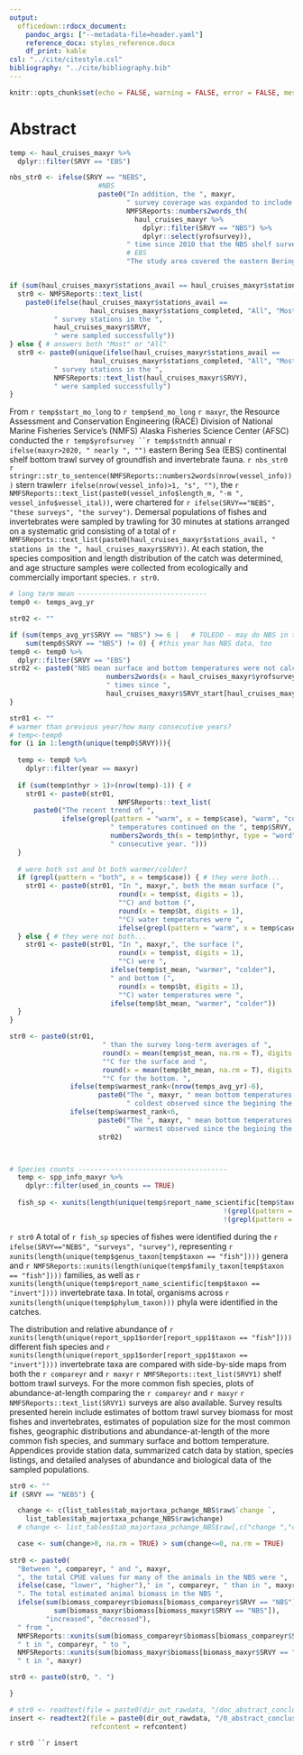 ```yaml
---
output:
  officedown::rdocx_document: 
    pandoc_args: ["--metadata-file=header.yaml"]
    reference_docx: styles_reference.docx
    df_print: kable
csl: "../cite/citestyle.csl"
bibliography: "../cite/bibliography.bib"
---
```


```r
knitr::opts_chunk$set(echo = FALSE, warning = FALSE, error = FALSE, message = FALSE)
```

# Abstract

```r
temp <- haul_cruises_maxyr %>%
  dplyr::filter(SRVY == "EBS")

nbs_str0 <- ifelse(SRVY == "NEBS", 
                      #NBS
                      paste0("In addition, the ", maxyr, 
                             " survey coverage was expanded to include the northern Bering Sea (NBS). This is only the ", 
                             NMFSReports::numbers2words_th(
                               haul_cruises_maxyr %>% 
                                 dplyr::filter(SRVY == "NBS") %>%
                                 dplyr::select(yrofsurvey)),
                             " time since 2010 that the NBS shelf survey has been completed. The expanded study area covered the entire Bering Sea continental shelf from approximately 20 to 200 m bottom depth to the U.S.-Russia Maritime Boundary between the Alaska Peninsula and the Bering Strait, including Norton Sound."), 
                             # EBS
                             "The study area covered the eastern Bering Sea continental shelf from approximately 20 to 200 m bottom depth; to the U.S.-Russia Maritime Boundary between the Alaska Peninsula; and to the approximate latitude of 62° N).")


if (sum(haul_cruises_maxyr$stations_avail == haul_cruises_maxyr$stations_completed) == 1) { # diff answers or only 1 srvy
  str0 <- NMFSReports::text_list(
    paste0(ifelse(haul_cruises_maxyr$stations_avail ==
                    haul_cruises_maxyr$stations_completed, "All", "Most"), 
           " survey stations in the ", 
           haul_cruises_maxyr$SRVY, 
           " were sampled successfully"))
} else { # answers both "Most" or "All"
  str0 <- paste0(unique(ifelse(haul_cruises_maxyr$stations_avail ==
                    haul_cruises_maxyr$stations_completed, "All", "Most")), 
           " survey stations in the ",
           NMFSReports::text_list(haul_cruises_maxyr$SRVY), 
           " were sampled successfully")
} 
```

From `r temp$start_mo_long` to `r temp$end_mo_long` `r maxyr`, the Resource Assessment and Conservation Engineering (RACE) Division of National Marine Fisheries Service’s (NMFS) Alaska Fisheries Science Center (AFSC) conducted the `r temp$yrofsurvey ``r temp$stndth ` annual `r ifelse(maxyr>2020, " nearly ", "")` eastern Bering Sea (EBS) continental shelf bottom trawl survey of groundfish and invertebrate fauna. `r nbs_str0` `r stringr::str_to_sentence(NMFSReports::numbers2words(nrow(vessel_info)))` stern trawler`r ifelse(nrow(vessel_info)>1, "s", "")`, the `r NMFSReports::text_list(paste0(vessel_info$length_m, "-m ",  vessel_info$vessel_ital)) `, were chartered for `r ifelse(SRVY=="NEBS", "these surveys", "the survey")`. Demersal populations of fishes and invertebrates were sampled by trawling for 30 minutes at stations arranged on a systematic grid consisting of a total of `r NMFSReports::text_list(paste0(haul_cruises_maxyr$stations_avail, " stations in the ", haul_cruises_maxyr$SRVY))`. At each station, the species composition and length distribution of the catch was determined, and age structure samples were collected from ecologically and commercially important species. `r str0 `. 


```r
# long term mean --------------------------------
temp0 <- temps_avg_yr

str02 <- ""

if (sum(temps_avg_yr$SRVY == "NBS") >= 6 |   # TOLEDO - may do NBS in the future when there are more years?
    sum(temp0$SRVY == "NBS") != 0) { #this year has NBS data, too
temp0 <- temp0 %>% 
  dplyr::filter(SRVY == "EBS")
str02 <- paste0("NBS mean surface and bottom temperatures were not calculated because the NBS has only been surveyed ",
                        numbers2words(x = haul_cruises_maxyr$yrofsurvey[haul_cruises_maxyr$SRVY %in% "NBS"]),
                        " times since ",
                        haul_cruises_maxyr$SRVY_start[haul_cruises_maxyr$SRVY %in% "NBS"],". ")
}

str01 <- ""
# warmer than previous year/how many consecutive years?
# temp<-temp0
for (i in 1:length(unique(temp0$SRVY))){
  
  temp <- temp0 %>% 
    dplyr::filter(year == maxyr)
    
  if (sum(temp$nthyr > 1)>(nrow(temp)-1)) { # 
    str01 <- paste0(str01, 
                           NMFSReports::text_list(
      paste0("The recent trend of ",
             ifelse(grepl(pattern = "warm", x = temp$case), "warm", "cold"),
                         " temperatures continued on the ", temp$SRVY, " shelf for the ",
                         numbers2words_th(x = temp$nthyr, type = "word"),
                         " consecutive year. ")))
  }
  
  # were both sst and bt both warmer/colder?
  if (grepl(pattern = "both", x = temp$case)) { # they were both...
    str01 <- paste0(str01, "In ", maxyr,", both the mean surface (",
                           round(x = temp$st, digits = 1),
                           "°C) and bottom (",
                           round(x = temp$bt, digits = 1),
                           "°C) water temperatures were ", 
                           ifelse(grepl(pattern = "warm", x = temp$case), "warmer", "colder"))
  } else { # they were not both...
    str01 <- paste0(str01, "In ", maxyr,", the surface (",
                           round(x = temp$st, digits = 1),
                           "°C) were ",
                         ifelse(temp$st_mean, "warmer", "colder"),
                         " and bottom (",
                           round(x = temp$bt, digits = 1),
                           "°C) water temperatures were ", 
                         ifelse(temp$bt_mean, "warmer", "colder"))
  }
}

str0 <- paste0(str01,
                       " than the survey long-term averages of ",
                       round(x = mean(temp$st_mean, na.rm = T), digits = 1),
                       "°C for the surface and ",
                       round(x = mean(temp$bt_mean, na.rm = T), digits = 1),
                       "°C for the bottom. ", 
               ifelse(temp$warmest_rank<(nrow(temps_avg_yr)-6), 
                      paste0("The ", maxyr, " mean bottom temperatures were the ", NMFSReports::numbers2words_th(temp$warmest_rank), 
                             " coldest observed since the begining the survey. "), ""),
               ifelse(temp$warmest_rank<6, 
                      paste0("The ", maxyr, " mean bottom temperatures were the ", NMFSReports::numbers2words_th(temp$warmest_rank), 
                             " warmest observed since the begining the survey. "), ""),
                      str02)



# Species counts -------------------------------------
  temp <- spp_info_maxyr %>% 
    dplyr::filter(used_in_counts == TRUE) 
  
  fish_sp <- xunits(length(unique(temp$report_name_scientific[temp$taxon == "fish" & 
                                                     !(grepl(pattern = " sp.", x = temp$report_name_scientific, fixed = T)) & 
                                                     !(grepl(pattern = " unid.", x = temp$report_name_scientific, fixed = T))])))

```

`r str0` A total of `r fish_sp ` species of fishes were identified during the `r ifelse(SRVY=="NEBS", "surveys", "survey")`, representing `r xunits(length(unique(temp$genus_taxon[temp$taxon == "fish"])))` genera and `r NMFSReports::xunits(length(unique(temp$family_taxon[temp$taxon == "fish"])))` families, as well as `r xunits(length(unique(temp$report_name_scientific[temp$taxon == "invert"])))` invertebrate taxa. In total, organisms across `r xunits(length(unique(temp$phylum_taxon)))` phyla were identified in the catches.

The distribution and relative abundance of `r xunits(length(unique(report_spp1$order[report_spp1$taxon == "fish"])))` different fish species and `r xunits(length(unique(report_spp1$order[report_spp1$taxon == "invert"])))` invertebrate taxa are compared with side-by-side maps from both the `r compareyr ` and `r maxyr` `r NMFSReports::text_list(SRVY1)` shelf bottom trawl surveys. For the more common fish species, plots of abundance-at-length comparing the `r compareyr ` and `r maxyr` `r NMFSReports::text_list(SRVY1)` surveys are also available. Survey results presented herein include estimates of bottom trawl survey biomass for most fishes and invertebrates, estimates of population size for the most common fishes, geographic distributions and abundance-at-length of the more common fish species, and summary surface and bottom temperature. Appendices provide station data, summarized catch data by station, species listings, and detailed analyses of abundance and biological data of the sampled populations.

```r
str0 <- ""
if (SRVY == "NEBS") {

  change <- c(list_tables$tab_majortaxa_pchange_NBS$raw$`change `, 
    list_tables$tab_majortaxa_pchange_NBS$raw$change)
  # change <- list_tables$tab_majortaxa_pchange_NBS$raw[,c("change ","change")]

  case <- sum(change>0, na.rm = TRUE) > sum(change<=0, na.rm = TRUE)
  
str0 <- paste0(
  "Between ", compareyr, " and ", maxyr, 
  ", the total CPUE values for many of the animals in the NBS were ",
  ifelse(case, "lower", "higher")," in ", compareyr, " than in ", maxyr, 
  ". The total estimated animal biomass in the NBS ",
  ifelse(sum(biomass_compareyr$biomass[biomass_compareyr$SRVY == "NBS"]) < 
           sum(biomass_maxyr$biomass[biomass_maxyr$SRVY == "NBS"]), 
         "increased", "decreased"),
  " from ", 
  NMFSReports::xunits(sum(biomass_compareyr$biomass[biomass_compareyr$SRVY == "NBS"], na.rm = TRUE)) ,
  " t in ", compareyr, " to ", 
  NMFSReports::xunits(sum(biomass_maxyr$biomass[biomass_maxyr$SRVY == "NBS"], na.rm = TRUE)),
  " t in ", maxyr)

str0 <- paste0(str0, ". ")

}

# str0 <- readtext(file = paste0(dir_out_rawdata, "/doc_abstract_conclusion.docx"))
insert <- readtext2(file = paste0(dir_out_rawdata, "/0_abstract_conclusion.docx"), 
                    refcontent = refcontent)
```

`r str0 ``r insert`

\pagebreak

